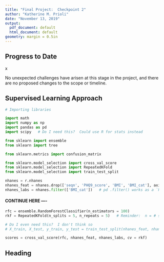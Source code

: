 ```yaml
---
title: "Final Project:  Checkpoint 2"
author: "Katherine M. Prioli"
date: "November 13, 2019"
output:
  pdf_document: default
  html_document: default
geometry: margin = 0.5in
---
```


## **Progress to Date**

x

No unexpected challenges have arisen at this stage in the project, and there are no proposed changes to the scope or timeline.


## **Supervised Learning Approach**

```python
# Importing libraries

import math
import numpy as np
import pandas as pd
import scipy   # Do I need this?  Could use R for stats instead

from sklearn import ensemble
from sklearn import tree

from sklearn.metrics import confusion_matrix

from sklearn.model_selection import cross_val_score
from sklearn.model_selection import RepeatedKFold
from sklearn.model_selection import train_test_split
```

```python
nhanes = r.nhanes
nhanes_feat = nhanes.drop(['seqn', 'PHQ9_score', 'BMI', 'BMI_cat'], axis = 1)
nhanes_labs = nhanes.filter(['BMI_cat'])   # pd .filter() works as a `keep` or dplyr::select()
```



#### CONTINUE HERE ----
<!-- Problem with NAN in the df (I thought tree classifiers could handle missing values?) -->





```python
rfc = ensemble.RandomForestClassifier(n_estimators = 100)
rkf = RepeatedKFold(n_splits = 5, n_repeats = 5)   # Reminder:  n = # splits = # folds; k = # repeats

# Do I even need this?  I don't think so
# X_train, X_test, y_train, y_test = train_test_split(nhanes_feat, nhanes_labs, test.size = 0.3)

scores = cross_val_score(rfc, nhanes_feat, nhanes_labs, cv = rkf)
```


## **Heading**


